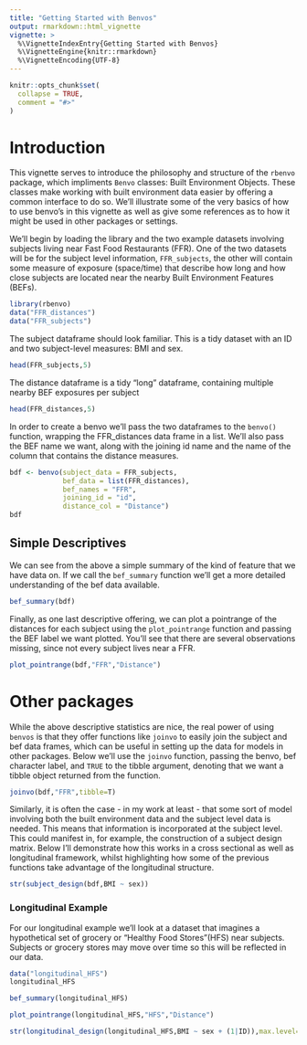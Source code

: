 ```yaml
---
title: "Getting Started with Benvos"
output: rmarkdown::html_vignette
vignette: >
  %\VignetteIndexEntry{Getting Started with Benvos}
  %\VignetteEngine{knitr::rmarkdown}
  %\VignetteEncoding{UTF-8}
---
```


```r
knitr::opts_chunk$set(
  collapse = TRUE,
  comment = "#>"
)
```

# Introduction

This vignette serves to introduce the philosophy and structure of the `rbenvo` package, which impliments `Benvo` classes: Built Environment Objects. These classes make working with built environment data easier by offering a common interface to do so. We'll illustrate some of the very basics of how to use benvo's in this vignette as well
as give some references as to how it might be used in other packages or settings.

We'll begin by loading the library and the two example datasets involving subjects living near Fast Food Restaurants (FFR). One of the two datasets will be for the subject level information, `FFR_subjects`, the other will 
contain some measure of exposure (space/time) that describe how long and how close subjects are located near the nearby Built Environment Features (BEFs).

```r
library(rbenvo)
data("FFR_distances")
data("FFR_subjects")
```


The subject dataframe should look familiar. This is a tidy dataset with an ID and two subject-level measures: BMI and sex.

```r
head(FFR_subjects,5)
```

The distance dataframe is a tidy "long" dataframe, containing multiple nearby BEF exposures per subject
```r
head(FFR_distances,5)
```

In order to create a benvo we'll pass the two dataframes to the `benvo()` function, wrapping the FFR_distances data frame in a list. We'll also pass the BEF name we want, along with the joining id name and the name of the column that contains the distance measures.

```r
bdf <- benvo(subject_data = FFR_subjects,
             bef_data = list(FFR_distances),
             bef_names = "FFR",
             joining_id = "id",
             distance_col = "Distance")
bdf
```
## Simple Descriptives

We can see from the above a simple summary of the kind of feature that we have data on. If we call the `bef_summary` function we'll get a more detailed understanding of the bef data available.

```r
bef_summary(bdf)
```

Finally, as one last descriptive offering, we can plot a pointrange of the distances for each subject using the 
`plot_pointrange` function and passing the BEF label we want plotted. You'll see that there are several observations missing, since not every subject lives near a FFR.


```r
plot_pointrange(bdf,"FFR","Distance")
```


# Other packages

While the above descriptive statistics are nice, the real power of using `benvos` is that they offer 
functions like `joinvo` to easily join the subject and bef data frames, which can be useful in setting up the data for models in other packages. Below we'll use the `joinvo` function, passing the benvo, bef character label, and `TRUE` to the tibble argument, denoting that we want a tibble object returned from the function.

```r
joinvo(bdf,"FFR",tibble=T)
```

Similarly, it is often the case - in my work at least - that some sort of model involving both the built environment data and the subject level data is needed. This means that information is incorporated at the subject level. This could manifest in, for example, the construction of 
a subject design matrix. Below I'll demonstrate how this works in a cross sectional as well as longitudinal framework, whilst highlighting how some of the previous functions take advantage
of the longitudinal structure.

```r
str(subject_design(bdf,BMI ~ sex))
```

### Longitudinal Example

For our longitudinal example we'll look at a dataset that imagines a hypothetical set of grocery or "Healthy Food Stores"(HFS)  near subjects. Subjects or grocery stores may move over
time so this will be reflected in our data.
```r
data("longitudinal_HFS")
longitudinal_HFS
```

```r
bef_summary(longitudinal_HFS)
```


```r
plot_pointrange(longitudinal_HFS,"HFS","Distance")
```



```r
str(longitudinal_design(longitudinal_HFS,BMI ~ sex + (1|ID)),max.level=1)
```


